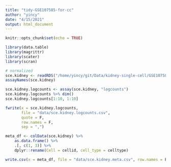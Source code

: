 ```yaml
---
title: "tidy-GSE107585-for-cc"
author: "yincy"
date: "4/15/2021"
output: html_document
---
```


```r
knitr::opts_chunk$set(echo = TRUE)
```

```r
library(data.table)
library(magrittr)
library(scater)
library(scran)
```


```r
# normalized 
sce.kidney <- readRDS("/home/yincy/git/Data/kidney-single-cell/GSE107585/sce.kidney_GSE107585.rds")
assayNames(sce.kidney)

sce.kidney.logcounts <- assay(sce.kidney, "logcounts")
sce.kidney.logcounts %>% dim()
sce.kidney.logcounts[1:10, 1:10]

fwrite(x = sce.kidney.logcounts, 
       file = "data/sce.kidney.logcounts.csv", 
       quote = F, 
       row.names = F, 
       sep = ",")
```

```r
meta_df <- colData(sce.kidney) %>% 
    as.data.frame() %>% 
    .[, c(1, 3)] %>% 
    dplyr::rename(Cell = cellid, cell_type = celltype)

write.csv(x = meta_df, file = "data/sce.kidney.meta.csv", row.names = F, quote = F)
```



